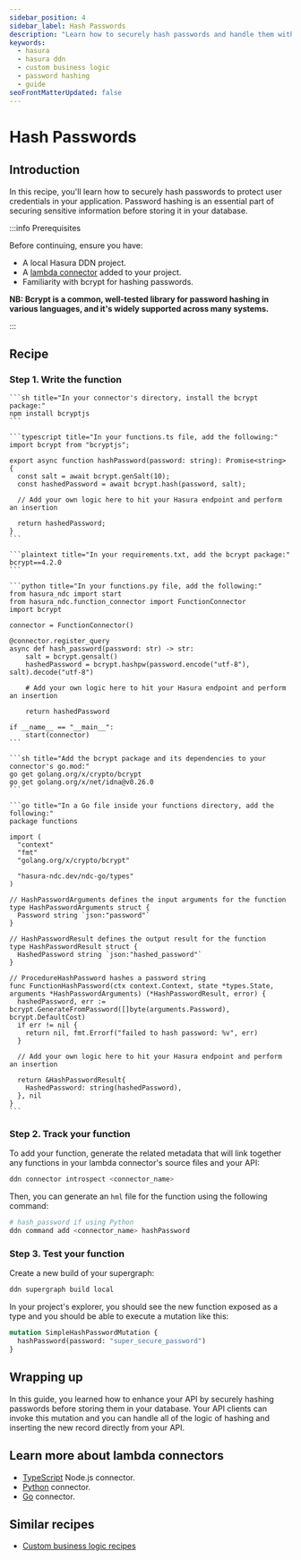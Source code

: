 ```yaml
---
sidebar_position: 4
sidebar_label: Hash Passwords
description: "Learn how to securely hash passwords and handle them within your API."
keywords:
  - hasura
  - hasura ddn
  - custom business logic
  - password hashing
  - guide
seoFrontMatterUpdated: false
---
```



# Hash Passwords

## Introduction

In this recipe, you'll learn how to securely hash passwords to protect user credentials in your application. Password
hashing is an essential part of securing sensitive information before storing it in your database.

:::info Prerequisites

Before continuing, ensure you have:

- A local Hasura DDN project.
- A [lambda connector](/business-logic/overview.mdx) added to your project.
- Familiarity with bcrypt for hashing passwords.

**NB: Bcrypt is a common, well-tested library for password hashing in various languages, and it's widely supported
across many systems.**

:::

## Recipe

### Step 1. Write the function

<Tabs className="language-tabs">
  <TabItem value="ts" label="TypeScript">

    ```sh title="In your connector's directory, install the bcrypt package:"
    npm install bcryptjs
    ```

    ```typescript title="In your functions.ts file, add the following:"
    import bcrypt from "bcryptjs";

    export async function hashPassword(password: string): Promise<string> {
      const salt = await bcrypt.genSalt(10);
      const hashedPassword = await bcrypt.hash(password, salt);

      // Add your own logic here to hit your Hasura endpoint and perform an insertion

      return hashedPassword;
    }
    ```

  </TabItem>
  <TabItem value="python" label="Python">

    ```plaintext title="In your requirements.txt, add the bcrypt package:"
    bcrypt==4.2.0
    ```

    ```python title="In your functions.py file, add the following:"
    from hasura_ndc import start
    from hasura_ndc.function_connector import FunctionConnector
    import bcrypt

    connector = FunctionConnector()

    @connector.register_query
    async def hash_password(password: str) -> str:
        salt = bcrypt.gensalt()
        hashedPassword = bcrypt.hashpw(password.encode("utf-8"), salt).decode("utf-8")

        # Add your own logic here to hit your Hasura endpoint and perform an insertion

        return hashedPassword

    if __name__ == "__main__":
        start(connector)
    ```

  </TabItem>
  <TabItem value="go" label="Go">

    ```sh title="Add the bcrypt package and its dependencies to your connector's go.mod:"
    go get golang.org/x/crypto/bcrypt
    go get golang.org/x/net/idna@v0.26.0
    ```

    ```go title="In a Go file inside your functions directory, add the following:"
    package functions

    import (
      "context"
      "fmt"
      "golang.org/x/crypto/bcrypt"

      "hasura-ndc.dev/ndc-go/types"
    )

    // HashPasswordArguments defines the input arguments for the function
    type HashPasswordArguments struct {
      Password string `json:"password"`
    }

    // HashPasswordResult defines the output result for the function
    type HashPasswordResult struct {
      HashedPassword string `json:"hashed_password"`
    }

    // ProcedureHashPassword hashes a password string
    func FunctionHashPassword(ctx context.Context, state *types.State, arguments *HashPasswordArguments) (*HashPasswordResult, error) {
      hashedPassword, err := bcrypt.GenerateFromPassword([]byte(arguments.Password), bcrypt.DefaultCost)
      if err != nil {
        return nil, fmt.Errorf("failed to hash password: %v", err)
      }

      // Add your own logic here to hit your Hasura endpoint and perform an insertion

      return &HashPasswordResult{
        HashedPassword: string(hashedPassword),
      }, nil
    }
    ```

</TabItem>
</Tabs>

### Step 2. Track your function

To add your function, generate the related metadata that will link together any functions in your lambda connector's
source files and your API:

```bash
ddn connector introspect <connector_name>
```

Then, you can generate an `hml` file for the function using the following command:

```bash
# hash_password if using Python
ddn command add <connector_name> hashPassword
```

### Step 3. Test your function

Create a new build of your supergraph:

```sh
ddn supergraph build local
```

In your project's explorer, you should see the new function exposed as a type and you should be able to execute a
mutation like this:

```graphql
mutation SimpleHashPasswordMutation {
  hashPassword(password: "super_secure_password")
}
```

## Wrapping up

In this guide, you learned how to enhance your API by securely hashing passwords before storing them in your database.
Your API clients can invoke this mutation and you can handle all of the logic of hashing and inserting the new record
directly from your API.

## Learn more about lambda connectors

- [TypeScript](/business-logic/typescript.mdx) Node.js connector.
- [Python](/business-logic/python.mdx) connector.
- [Go](/business-logic/go.mdx) connector.

## Similar recipes

- [Custom business logic recipes](/recipes/business-logic/index.mdx)
